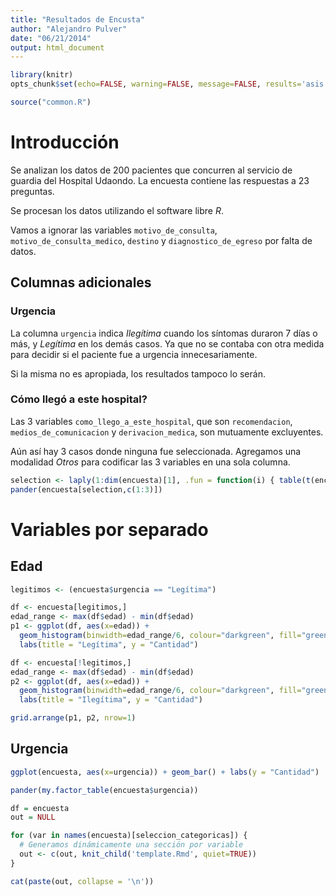 ```yaml
---
title: "Resultados de Encusta"
author: "Alejandro Pulver"
date: "06/21/2014"
output: html_document
---
```


```r
library(knitr)
opts_chunk$set(echo=FALSE, warning=FALSE, message=FALSE, results='asis')
```

```r
source("common.R")
```

# Introducción

Se analizan los datos de 200 pacientes que  concurren al servicio de guardia del Hospital Udaondo. La encuesta contiene las respuestas a 23 preguntas.

Se procesan los datos utilizando el software libre *R*.

Vamos a ignorar las variables `motivo_de_consulta`, `motivo_de_consulta_medico`, `destino` y `diagnostico_de_egreso` por falta de datos.

## Columnas adicionales

### Urgencia

La columna `urgencia` indica *Ilegítima* cuando los síntomas duraron 7 días o más, y *Legítima* en los demás casos. Ya que no se contaba con otra medida para decidir si el paciente fue a urgencia innecesariamente.

Si la misma no es apropiada, los resultados tampoco lo serán.

### Cómo llegó a este hospital?

Las 3 variables `como_llego_a_este_hospital`, que son `recomendacion`, `medios_de_comunicacion` y `derivacion_medica`, son mutuamente excluyentes.

Aún así hay 3 casos donde ninguna fue seleccionada. Agregamos una modalidad *Otros* para codificar las 3 variables en una sola columna.

```r
selection <- laply(1:dim(encuesta)[1], .fun = function(i) { table(t(encuesta[i, 14:16]))[["No"]] != 2 })
pander(encuesta[selection,c(1:3)])
```

# Variables por separado

## Edad

```r
legitimos <- (encuesta$urgencia == "Legítima")

df <- encuesta[legitimos,]
edad_range <- max(df$edad) - min(df$edad)
p1 <- ggplot(df, aes(x=edad)) +
  geom_histogram(binwidth=edad_range/6, colour="darkgreen", fill="green") +
  labs(title = "Legítima", y = "Cantidad")

df <- encuesta[!legitimos,]
edad_range <- max(df$edad) - min(df$edad)
p2 <- ggplot(df, aes(x=edad)) +
  geom_histogram(binwidth=edad_range/6, colour="darkgreen", fill="green") +
  labs(title = "Ilegítima", y = "Cantidad")

grid.arrange(p1, p2, nrow=1)
```

## Urgencia

```r
ggplot(encuesta, aes(x=urgencia)) + geom_bar() + labs(y = "Cantidad")
```

```r
pander(my.factor_table(encuesta$urgencia))
```

```r
df = encuesta
out = NULL

for (var in names(encuesta)[seleccion_categoricas]) {
  # Generamos dinámicamente una sección por variable
  out <- c(out, knit_child('template.Rmd', quiet=TRUE))
}

cat(paste(out, collapse = '\n'))
```